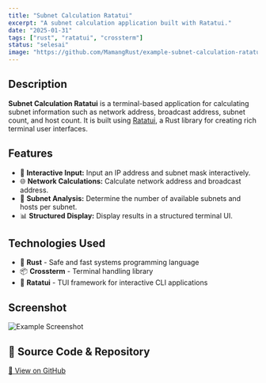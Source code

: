 ```yaml
---
title: "Subnet Calculation Ratatui"
excerpt: "A subnet calculation application built with Ratatui."
date: "2025-01-31"
tags: ["rust", "ratatui", "crossterm"]
status: "selesai"
image: "https://github.com/MamangRust/example-subnet-calculation-ratatui/raw/main/image/example.png?raw=true"
---
```


## Description

**Subnet Calculation Ratatui** is a terminal-based application for calculating subnet information such as network address, broadcast address, subnet count, and host count. It is built using [Ratatui](https://github.com/ratatui-org/ratatui), a Rust library for creating rich terminal user interfaces.


## Features
- 🔢 **Interactive Input:** Input an IP address and subnet mask interactively.
- 🌐 **Network Calculations:** Calculate network address and broadcast address.
- 🧩 **Subnet Analysis:** Determine the number of available subnets and hosts per subnet.
- 📊 **Structured Display:** Display results in a structured terminal UI.

## Technologies Used

- 🦀 **Rust** - Safe and fast systems programming language
- 📦 **Crossterm** - Terminal handling library
- 🎨 **Ratatui** - TUI framework for interactive CLI applications



## Screenshot
![Example Screenshot](https://github.com/MamangRust/example-subnet-calculation-ratatui/raw/main/image/example.png?raw=true)




## 🔗 Source Code & Repository
[📌 View on GitHub](https://github.com/MamangRust/example-subnet-calculation-ratatui)
